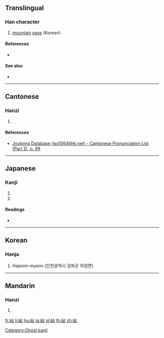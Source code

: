 ==Translingual==

===Han character===
{{Han char|rn=46|rad=山|as=05|sn=8|four=|canj=UYR|ids=⿰山占}}

# [[mountain]] [[pass]] (Korean)

====References====
* {{Han ref|kx=0310.071|dj=0610.130|hdz=10766.101|uh=5CBE|ud=23742}}

====See also====
* {{l|mul|占}}

----

==Cantonese==

===Hanzi===
{{yue-hanzi|jyut=[[zim1]]|y=jim1}}

# {{defn|lang=yue|sort=山05}}

====References====
* [http://www.iso10646hk.net/jp/document/download.jsp Jyutping Database (iso10646hk.net) - Cantonese Pronunciation List (Part 2), p. 99]

----

==Japanese==

===Kanji===
{{ja-kanji|grade=|rs=山05}}

# {{defn|lang=ja|sort=山05}}
# {{rfdef|lang=ja}}

====Readings====
* {{ja-readings|on=[[せん]] (sen), [[ちょう]] (chō)|kun=[[やま]] (yama)}}

----

==Korean==

===Hanja===
{{ko-hanja|hangeul=[[점]], [[재]]|rv=jeom, jae|mr=chŏm, chae|y=cem, cay|eumhun=[[땅]] [[이름]], [[고개]]|ehrv=ttang ireum, gogae|ehmr=ttang irûm, kogae|ehy=ttang ilum, kokay}}

# Hajeom-myeon (인천광역시 강화군 하점면)

----

==Mandarin==

===Hanzi===
{{cmn-hanzi|pin=[[hàn]] ([[han4]])|wg=han<sup>4</sup>}}

# {{defn|lang=cmn|sort=山05}}

[[Category:Ghost kanji]]

[[fr:岾]]
[[li:岾]]
[[hu:岾]]
[[ja:岾]]
[[pl:岾]]
[[th:岾]]
[[zh:岾]]